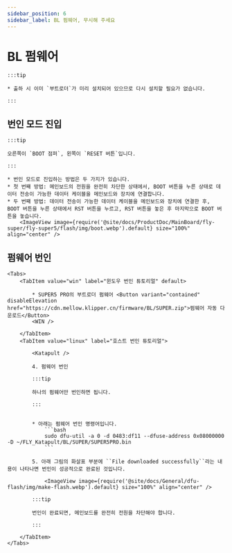 ```yaml
---
sidebar_position: 6
sidebar_label: BL 펌웨어, 무시해 주세요
---
```







# BL 펌웨어

    :::tip

    * 출하 시 이미 `부트로더`가 미리 설치되어 있으므로 다시 설치할 필요가 없습니다.

    :::

## 번인 모드 진입

    :::tip

    오른쪽이 `BOOT 점퍼`, 왼쪽이 `RESET 버튼`입니다.

    :::

    * 번인 모드로 진입하는 방법은 두 가지가 있습니다.
    * 첫 번째 방법: 메인보드의 전원을 완전히 차단한 상태에서, BOOT 버튼을 누른 상태로 데이터 전송이 가능한 데이터 케이블을 메인보드와 장치에 연결합니다.
    * 두 번째 방법: 데이터 전송이 가능한 데이터 케이블을 메인보드와 장치에 연결한 후, BOOT 버튼을 누른 상태에서 RST 버튼을 누르고, RST 버튼을 놓은 후 마지막으로 BOOT 버튼을 놓습니다.
        <ImageView image={require('@site/docs/ProductDoc/MainBoard/fly-super/fly-super5/flash/img/boot.webp').default} size="100%" align="center" />

## 펌웨어 번인
    <Tabs>
        <TabItem value="win" label="윈도우 번인 튜토리얼" default>

            * SUPER5 PRO의 부트로더 펌웨어 <Button variant="contained" disableElevation href="https://cdn.mellow.klipper.cn/firmware/BL/SUPER.zip">펌웨어 자동 다운로드</Button>
            <WIN />
            
        </TabItem>
        <TabItem value="linux" label="호스트 번인 튜토리얼">
            
            <Katapult />

            4. 펌웨어 번인

            :::tip

            하나의 펌웨어만 번인하면 됩니다.

            :::


            * 아래는 펌웨어 번인 명령어입니다.
                ```bash
                sudo dfu-util -a 0 -d 0483:df11 --dfuse-address 0x08000000 -D ~/FLY_Katapult/BL/SUPER/SUPER5PRO.bin
                ```

            5. 아래 그림의 화살표 부분에 ``File downloaded successfully``라는 내용이 나타나면 번인이 성공적으로 완료된 것입니다.

                <ImageView image={require('@site/docs/General/dfu-flash/img/make-flash.webp').default} size="100%" align="center" />

            :::tip

            번인이 완료되면, 메인보드를 완전히 전원을 차단해야 합니다.

            :::

        </TabItem>
    </Tabs>